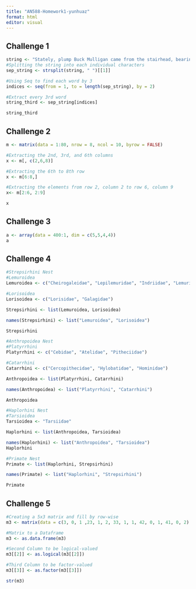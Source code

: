 ---
title: "AN588-Homework1-yunhuaz"
format: html
editor: visual
---

## Challenge 1

```{r}
string <- "Stately, plump Buck Mulligan came from the stairhead, bearing a bowl of lather on which a mirror and a razor lay crossed."
#Splitting the string into each individual characters
sep_string <- strsplit(string, " ")[[1]]

#Using Seq to find each word by 3
indices <- seq(from = 1, to = length(sep_string), by = 2)

#Extract every 3rd word
string_third <- sep_string[indices]

string_third
```

## Challenge 2

```{r}
m <- matrix(data = 1:80, nrow = 8, ncol = 10, byrow = FALSE)

#Extracting the 2nd, 3rd, and 6th columns
x <- m[, c(2,6,8)]

#Extracting the 6th to 8th row 
x <- m[6:8,]

#Extracting the elements from row 2, column 2 to row 6, column 9 
x<- m[2:6, 2:9]

x
```

## Challenge 3

```{r}
a <- array(data = 400:1, dim = c(5,5,4,4))
a
```

## Challenge 4

```{r}
#Strepsirhini Nest
#Lemuroidea
Lemuroidea <- c("Cheirogaleidae", "Lepilemuridae", "Indriidae", "Lemuridae","Daubentoniidae")

#Lorisoidea
Lorisoidea <- c("Lorisidae", "Galagidae")

Strepsirhini <- list(Lemuroidea, Lorisoidea)

names(Strepsirhini) <- list("Lemuroidea", "Lorisoidea")

Strepsirhini

#Anthropoidea Nest
#Platyrrhini
Platyrrhini <- c("Cebidae", "Atelidae", "Pitheciidae")

#Catarrhini
Catarrhini <- c("Cercopithecidae", "Hylobatidae", "Hominidae")

Anthropoidea <- list(Platyrrhini, Catarrhini)

names(Anthropoidea) <- list("Platyrrhini", "Catarrhini")

Anthropoidea

#Haplorhini Nest
#Tarsioidea 
Tarsioidea <- "Tarsiidae"

Haplorhini <- list(Anthropoidea, Tarsioidea)

names(Haplorhini) <- list("Anthropoidea", "Tarsioidea")
Haplorhini

#Primate Nest
Primate <- list(Haplorhini, Strepsirhini)

names(Primate) <- list("Haplorhini", "Strepsirhini")

Primate
```

## Challenge 5

```{r}

#Creating a 5x3 matrix and fill by row-wise
m3 <- matrix(data = c(3, 0, 1 ,23, 1, 2, 33, 1, 1, 42, 0, 1, 41, 0, 2), nrow = 5, ncol = 3, byrow = TRUE)

#Matrix to a Dataframe
m3 <- as.data.frame(m3)

#Second Column to be logical-valued
m3[[2]] <- as.logical(m3[[2]])

#Third Column to be factor-valued
m3[[3]] <- as.factor(m3[[3]])

str(m3)
```
